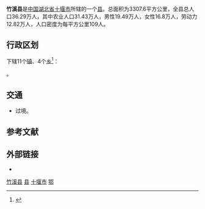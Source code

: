 {{Infobox China County
|Belong = [[湖北省|湖北省]][[十堰市|十堰市]]
}}
'''竹溪县'''是[[中国|中国]][[湖北省|湖北省]][[十堰市|十堰市]]所辖的一个[[县|县]]。总面积为3307.6平方公里，全县总人口36.29万人，其中农业人口31.43万人，男性19.49万人，女性16.8万人，劳动力12.82万人，人口密度为每平方公里109人。

== 行政区划 ==
{{PAGENAMEBASE}}下辖11个[[行政建制镇|镇]]、4个[[乡_(中华人民共和国)|乡]]<ref>{{PRC admin/ref sgc|42/03/24}}</ref>：

{{PRC admin/children|42/03/24}}。

== 交通 ==
* {{中国国道名|346}}过境。

== 参考文献 ==
{{reflist}}

== 外部链接 ==
* {{Official website|http://www.zhuxi.gov.cn/|name=竹溪县人民政府}}

{{竹溪县行政区划}}
{{十堰市行政区划}}
{{湖北行政区划}}
{{国家级贫困县|前}}

[[Category:竹溪县|]]
[[Category:十堰区县市|县]]
[[Category:湖北省县份|十堰市]]
[[Category:原国家级贫困县|鄂]]